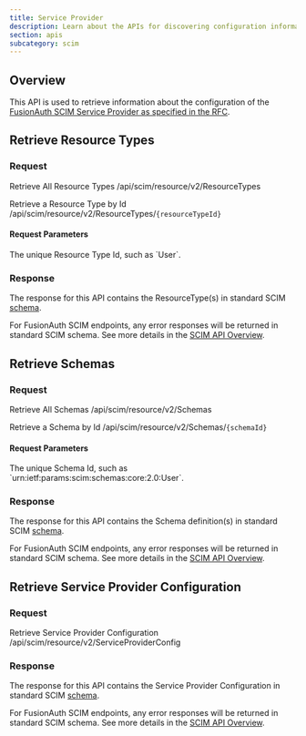 ```yaml
---
title: Service Provider
description: Learn about the APIs for discovering configuration information about FusionAuth SCIM Service Provider using a SCIM Client.
section: apis
subcategory: scim
---
```


<EnterpriseEditionBlurb />

## Overview
This API is used to retrieve information about the configuration of the [FusionAuth SCIM Service Provider as specified in the RFC](https://datatracker.ietf.org/doc/html/rfc7644#section-3.2).

## Retrieve Resource Types

### Request
<APIAuthentication icon="passport-red">Retrieve All Resource Types</APIAuthentication>
<APIURI method="GET">/api/scim/resource/v2/ResourceTypes</APIURI>

<APIAuthentication icon="cogs">Retrieve a Resource Type by Id</APIAuthentication>
<APIURI method="GET">/api/scim/resource/v2/ResourceTypes/`{resourceTypeId}`</APIURI>

#### Request Parameters

<APIBlock>
  <APIField name="resourceTypeId" type="String" optional>
    The unique Resource Type Id, such as `User`.
  </APIField>
</APIBlock>

### Response

The response for this API contains the ResourceType(s) in standard SCIM [schema](https://datatracker.ietf.org/doc/html/rfc7643#section-6).

<ScimResponseCodes />

For FusionAuth SCIM endpoints, any error responses will be returned in standard SCIM schema. See more details in the [SCIM API Overview](/docs/apis/scim/).

<ScimResourcetypesResponseBody />

## Retrieve Schemas

### Request

<APIAuthentication icon="passport-red">Retrieve All Schemas</APIAuthentication>
<APIURI method="GET">/api/scim/resource/v2/Schemas</APIURI>

<APIAuthentication icon="passport-red">Retrieve a Schema by Id</APIAuthentication>
<APIURI method="GET">/api/scim/resource/v2/Schemas/`{schemaId}`</APIURI>

#### Request Parameters

<APIBlock>
  <APIField name="schemaId" type="String" optional>
    The unique Schema Id, such as `urn:ietf:params:scim:schemas:core:2.0:User`.
  </APIField>
</APIBlock>

### Response

The response for this API contains the Schema definition(s) in standard SCIM [schema](https://datatracker.ietf.org/doc/html/rfc7643#section-7).

<ScimResponseCodes />

For FusionAuth SCIM endpoints, any error responses will be returned in standard SCIM schema. See more details in the [SCIM API Overview](/docs/apis/scim/).

<ScimSchemasResponseBody />

## Retrieve Service Provider Configuration

### Request

<APIAuthentication icon="passport-red">Retrieve Service Provider Configuration</APIAuthentication>
<APIURI method="GET">/api/scim/resource/v2/ServiceProviderConfig</APIURI>

### Response

The response for this API contains the Service Provider Configuration in standard SCIM [schema](https://datatracker.ietf.org/doc/html/rfc7643#section-5).

<ScimResponseCodes />

For FusionAuth SCIM endpoints, any error responses will be returned in standard SCIM schema. See more details in the [SCIM API Overview](/docs/apis/scim/).

<ScimServiceproviderconfigResponseBody />
